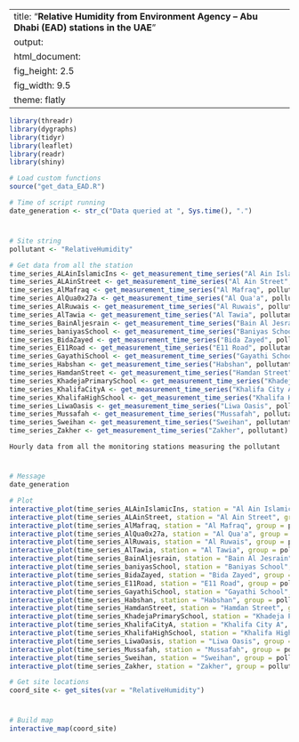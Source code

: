 
---
title: "**Relative Humidity from Environment Agency – Abu Dhabi (EAD) stations in the UAE**"
output:
  html_document:
    fig_height: 2.5
    fig_width: 9.5
    theme: flatly
---

```{r set_up, message = FALSE, echo = FALSE, warning = FALSE}
library(threadr)
library(dygraphs)
library(tidyr)
library(leaflet)
library(readr)
library(shiny)

# Load custom functions
source("get_data_EAD.R")

# Time of script running
date_generation <- str_c("Data queried at ", Sys.time(), ".")
```
# 

## 
```{r import_data, message = FALSE, echo = FALSE, results = "hide", cache = TRUE}

# Site string
pollutant <- "RelativeHumidity"

# Get data from all the station
time_series_ALAinIslamicIns <- get_measurement_time_series("Al Ain Islamic Ins", pollutant)
time_series_ALAinStreet <- get_measurement_time_series("Al Ain Street", pollutant)
time_series_AlMafraq <- get_measurement_time_series("Al Mafraq", pollutant)
time_series_AlQua0x27a <- get_measurement_time_series("Al Qua'a", pollutant)
time_series_AlRuwais <- get_measurement_time_series("Al Ruwais", pollutant)
time_series_AlTawia <- get_measurement_time_series("Al Tawia", pollutant)
time_series_BainAljesrain <- get_measurement_time_series("Bain Al Jesrain", pollutant)
time_series_baniyasSchool <- get_measurement_time_series("Baniyas School", pollutant)
time_series_BidaZayed <- get_measurement_time_series("Bida Zayed", pollutant)
time_series_E11Road <- get_measurement_time_series("E11 Road", pollutant)
time_series_GayathiSchool <- get_measurement_time_series("Gayathi School", pollutant)
time_series_Habshan <- get_measurement_time_series("Habshan", pollutant)
time_series_HamdanStreet <- get_measurement_time_series("Hamdan Street", pollutant)
time_series_KhadejaPrimarySchool <- get_measurement_time_series("Khadeja Primary School", pollutant)
time_series_KhalifaCityA <- get_measurement_time_series("Khalifa City A", pollutant)
time_series_KhalifaHighSchool <- get_measurement_time_series("Khalifa High School", pollutant)
time_series_LiwaOasis <- get_measurement_time_series("Liwa Oasis", pollutant)
time_series_Mussafah <- get_measurement_time_series("Mussafah", pollutant)
time_series_Sweihan <- get_measurement_time_series("Sweihan", pollutant)
time_series_Zakher <- get_measurement_time_series("Zakher", pollutant)
```

 `Hourly data from all the monitoring stations measuring the pollutant`
 
# 

## 

```{r plot_EAD_LAT, echo = FALSE, cache = TRUE}
# Message
date_generation

# Plot
interactive_plot(time_series_ALAinIslamicIns, station = "Al Ain Islamic Ins", group =   pollutant, pollu="RelativeHumidity")
interactive_plot(time_series_ALAinStreet, station = "Al Ain Street", group = pollutant, pollu="RelativeHumidity")
interactive_plot(time_series_AlMafraq, station = "Al Mafraq", group = pollutant, pollu="RelativeHumidity")
interactive_plot(time_series_AlQua0x27a, station = "Al Qua'a", group = pollutant, pollu="RelativeHumidity")
interactive_plot(time_series_AlRuwais, station = "Al Ruwais", group = pollutant, pollu="RelativeHumidity")
interactive_plot(time_series_AlTawia, station = "Al Tawia", group = pollutant, pollu="RelativeHumidity")
interactive_plot(time_series_BainAljesrain, station = "Bain Al Jesrain", group = pollutant, pollu="RelativeHumidity")
interactive_plot(time_series_baniyasSchool, station = "Baniyas School", group = pollutant, pollu="RelativeHumidity")
interactive_plot(time_series_BidaZayed, station = "Bida Zayed", group = pollutant, pollu="RelativeHumidity")
interactive_plot(time_series_E11Road, station = "E11 Road", group = pollutant, pollu="RelativeHumidity")
interactive_plot(time_series_GayathiSchool, station = "Gayathi School", group = pollutant, pollu="RelativeHumidity")
interactive_plot(time_series_Habshan, station = "Habshan", group = pollutant, pollu="RelativeHumidity")
interactive_plot(time_series_HamdanStreet, station = "Hamdan Street", group = pollutant, pollu="RelativeHumidity")
interactive_plot(time_series_KhadejaPrimarySchool, station = "Khadeja Primary School", group = pollutant, pollu="RelativeHumidity")
interactive_plot(time_series_KhalifaCityA, station = "Khalifa City A", group = pollutant, pollu="RelativeHumidity")
interactive_plot(time_series_KhalifaHighSchool, station = "Khalifa High School", group =pollutant, pollu="RelativeHumidity")
interactive_plot(time_series_LiwaOasis, station = "Liwa Oasis", group = pollutant, pollu="RelativeHumidity")
interactive_plot(time_series_Mussafah, station = "Mussafah", group = pollutant, pollu="RelativeHumidity")
interactive_plot(time_series_Sweihan, station = "Sweihan", group = pollutant, pollu="RelativeHumidity")
interactive_plot(time_series_Zakher, station = "Zakher", group = pollutant, pollu="RelativeHumidity")

```


```{r import_data_for_map, message = FALSE, echo = FALSE, results = "hide", cache = TRUE}
# Get site locations
coord_site <- get_sites(var = "RelativeHumidity")

```
#
 
##

```{r map, fig.height = 8, echo = FALSE, message = FALSE, cache = TRUE}
# Build map
interactive_map(coord_site)
```

 
 